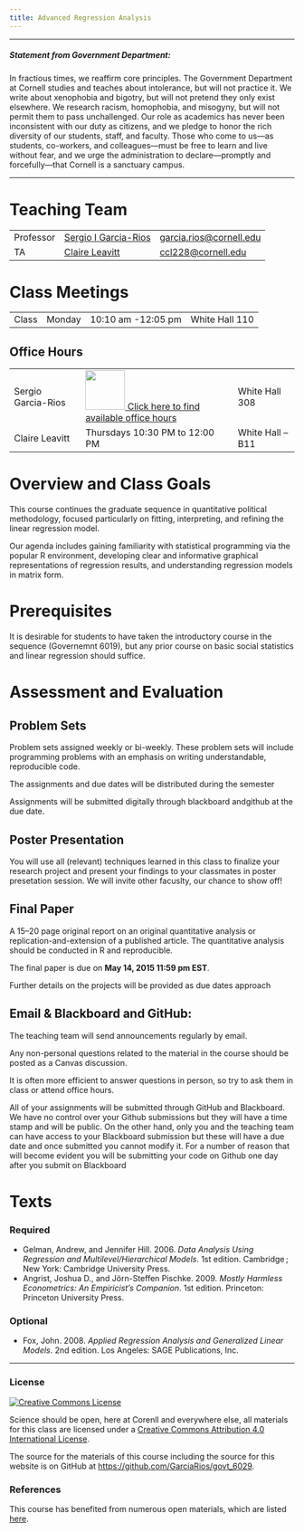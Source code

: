 ---
title: Advanced Regression Analysis
---
***
##### Statement from Government Department: 

In fractious times, we reaffirm core principles.  The Government Department at Cornell studies and teaches about intolerance, but will not practice it.  We write about xenophobia and bigotry, but will not pretend they only exist elsewhere.  We research racism, homophobia, and misogyny, but will not permit them to pass unchallenged.  Our role as academics has never been inconsistent with our duty as citizens, and we pledge to honor the rich diversity of our students, staff, and faculty.  Those who come to us—as students, co-workers, and colleagues—must be free to learn and live without fear, and we urge the administration to declare—promptly and forcefully—that Cornell is a sanctuary campus.

***
# Teaching Team

<table class = "table table-striped table-hover">
<tr>
<td>Professor </td>
<td> <a href="http://www.sergiogarciarios.com">Sergio I Garcia-Rios </a> </td>
<td> <a href="mailto:garcia.rios@cornell.edu">garcia.rios@cornell.edu</a> </td>
</tr>
<tr>
<td>TA</td>
<td><a href="https://claireleavitt.com/">Claire Leavitt</a> </td>
<td><a href="ccl228@cornell.edu">ccl228@cornell.edu</a> </td>
</tr>

</table>

# Class Meetings

<table class = "table table-striped table-hover">
<td>Class </td>
<td> Monday </td>
<td> 10:10 am -12:05 pm </td>
<td> White Hall 110</td>
</tr>

</table>

## Office Hours



<table class = "table table-striped table-hover">
<tr>
<td>Sergio Garcia-Rios</td>
<td><a href="bookme.html"> <img src= "./images/ycbme.png" style="width: 70px;"/> [Click here to find available office
hours](bookme.html)</td>
<td> White Hall 308 </td>
</tr>
<tr>
<td>Claire Leavitt</td>
<td>Thursdays 10:30 PM to 12:00 PM </td>
<td> White Hall -- B11  </td>
</tr>

</table>

# Overview and Class Goals

<!-- Begin from Chris Adolph syllabus -->

This course continues the graduate sequence in quantitative political methodology, focused particularly on fitting, interpreting, and refining the linear regression model.

Our agenda includes gaining familiarity with statistical programming via the popular R environment, developing clear and informative graphical representations of regression results, and understanding regression models in matrix form.

<!-- End from Chris Adolph syllabus -->

# Prerequisites

<!-- Begin from Chris Adolph syllabus -->

It is desirable for students to have taken the introductory course in the
sequence (Governemnt 6019), but any prior course on basic social statistics and linear regression should suffice.

<!-- End from Chris Adolph syllabus -->

# Assessment and Evaluation

## Problem Sets

Problem sets assigned weekly or bi-weekly. These problem sets will include programming problems with an emphasis on writing understandable, reproducible code.

The assignments and due dates will be distributed during the semester
<!-- These assignments may involve peer review / grading. -->

Assignments will be submitted digitally through blackboard andgithub at the due date.

## Poster Presentation

You will use all (relevant) techniques learned in this class to finalize your research project and present your findings to your classmates in poster presetation session. We will invite other facuslty, our chance to show off!

## Final Paper

A 15--20 page original report on an original quantitative analysis or replication-and-extension of a published article.
The quantitative analysis should be conducted in R and reproducible.


The final paper is due on **May  14, 2015 11:59 pm EST**.

Further details on the projects will be provided as due dates approach

## Email & Blackboard and GitHub: 

The teaching team will send announcements regularly by email.

Any non-personal questions related to the material in the course should be posted as a Canvas discussion.


It is often more efficient to answer questions in person, so try to ask them in class or attend office hours.

All of your assignments will be submitted through GitHub and Blackboard. We have no control over your Github submissions but they will have a time stamp and will be public. On the other hand, only you and the teaching team can have access to your Blackboard submission but these will have a due date and once submitted you cannot modify it.  For a number of reason that will become evident you will be submitting your code on Github one day after you submit on Blackboard


# Texts

### Required


- Gelman, Andrew, and Jennifer Hill. 2006. *Data Analysis Using Regression and Multilevel/Hierarchical Models*. 1st edition. Cambridge ; New York: Cambridge University Press.
- Angrist, Joshua D., and Jörn-Steffen Pischke. 2009. *Mostly Harmless Econometrics: An Empiricist’s Companion*. 1st edition. Princeton: Princeton University Press. 

### Optional
- Fox, John. 2008. *Applied Regression Analysis and Generalized Linear Models*. 2nd edition. Los Angeles: SAGE Publications, Inc.



* * *


### License

<a rel="license" href="httpso://creativecommons.org/licenses/by/4.0/"><img alt="Creative Commons License" style="border-width:0" src="https://licensebuttons.net/l/by/4.0/88x31.png" /></a>

Science should be open, here at Corenll and everywhere else, all materials for this class are licensed under a <a rel="license" href="https://creativecommons.org/licenses/by/4.0/">Creative Commons Attribution 4.0 International License</a>.

The source for the materials of this course including the source for this website is on GitHub at <https://github.com/GarciaRios/govt_6029>.




### References

This course has benefited from numerous open materials, which are listed [here](). 


